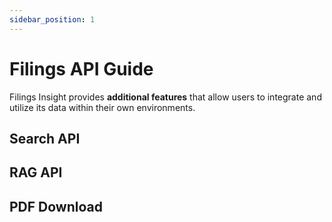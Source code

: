 ```yaml
---
sidebar_position: 1
---
```


# Filings API Guide

Filings Insight provides **additional features** that allow users to integrate and utilize its data within their own environments.

## Search API

## RAG API

## PDF Download



